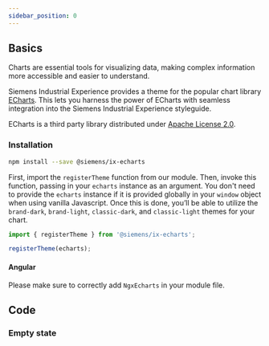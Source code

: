 ```yaml
---
sidebar_position: 0
---
```


## Basics
<!-- introduction start -->
Charts are essential tools for visualizing data, making complex information more accessible and easier to understand.
<!-- introduction end -->
Siemens Industrial Experience provides a theme for the popular chart library [ECharts](https://echarts.apache.org/handbook/en/get-started).
This lets you harness the power of ECharts with seamless integration into the Siemens Industrial Experience styleguide.

<div className="siemens-brand-section">

ECharts is a third party library distributed under [Apache License 2.0](https://www.apache.org/licenses).

</div>

### Installation

```sh
npm install --save @siemens/ix-echarts
```

First, import the `registerTheme` function from our module. Then, invoke this function, passing in your `echarts` instance as an argument. You don't need to provide the `echarts` instance if it is provided globally in your `window` object when using vanilla Javascript. Once this is done, you’ll be able to utilize the `brand-dark`, `brand-light`, `classic-dark`, and `classic-light` themes for your chart.

```typescript
import { registerTheme } from '@siemens/ix-echarts';

registerTheme(echarts);
```

#### Angular

Please make sure to correctly add `NgxEcharts` in your module file.

## Code

<EchartsPlayground height="40rem" />

### Empty state

<EchartsEmptyStatePlayground height="40rem" />
